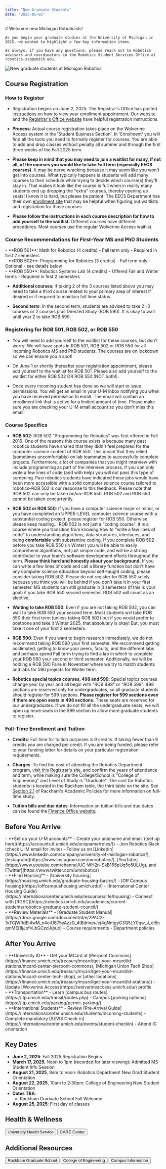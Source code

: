 ```yaml
---
title: "New Graduate Students"
date: "2025-05-02"
---
```



<TextWithImage>
  <div slot="text">
    # Welcome new Michigan Roboticists!

    As you begin your graduate studies at the University of Michigan in 2025, we wanted to highlight a few key information items.

    As always, if you have any questions, please reach out to Robotics advisors and coordinators in the Robotics Student Services Office at robotics-sso@umich.edu.
  </div>
  <Image 
    slot="image"
    src={welcomeImage} 
    alt="New graduate students at Michigan Robotics"
    width={600}
    height={400}
  />
</TextWithImage>

## Course Registration

### How to Register

- Registration begins on June 2, 2025. The Registrar's Office has posted [instructions](https://csprod.dsc.umich.edu/htmldoc/eng/dftie/lsaa/htm/sr_ss_viewappointment.html) on how to view your enrollment appointment. [Our website](https://robotics.umich.edu/academics/current-students/registering-for-classes/) and the [Registrar's Office website](https://ro.umich.edu/records-registration/registration) have helpful registration instructions.

- **Process**: Actual course registration takes place on the Wolverine Access system in the 'Student Business Section'. In 'Enrollment' you will find all the tools you need to formally register for courses. You are able to add and drop classes without penalty all summer and through the first three weeks of the Fall 2025 term.

- **Please keep in mind that you may need to join a waitlist for many, if not all, of the courses you would like to take Fall term (especially EECS courses).** It may be nerve wracking because it may seem like you won't get into courses. What typically happens is students will add many courses to their schedule while trying to decide which course(s) they'll stay in. That makes it look like the course is full when in reality many students end up dropping the "extra" courses, thereby opening up seats! I know it is hard, but please be patient. The EECS Department has their own [enrollment site](https://cse.engin.umich.edu/academics/undergraduate/undergraduate-advising/enrollment/) that may be helpful when figuring out waitlists and registration for those courses.

- **Please follow the instructions in each course description for how to add yourself to the waitlist.** Different courses have different procedures. Most courses use the regular Wolverine Access waitlist.

### Course Recommendations for First-Year MS and PhD Students

<ColumnList>
<div>
- **ROB 501**: Math for Robotics (4 credits)
  - Fall term only
  - Required in first 2 semesters
</div>
<div>
- **ROB 502**: Programming for Robotics (3 credits) 
  - Fall term only
  - Optional - see details below
</div>
<div>
- **ROB 550**: Robotics Systems Lab (4 credits)
  - Offered Fall and Winter terms
  - Required in first 2 semesters
</div>
</ColumnList>

- **Additional courses**: If taking 2 of the 3 courses listed above you may need to take a third course related to your primary area of interest if desired or if required to maintain full time status.

- **Second term**: In the second term, students are advised to take 2 -3 courses or 2 courses plus Directed Study (ROB 590). It is okay to wait until year 2 to take ROB 590.

### Registering for ROB 501, ROB 502, or ROB 550

- You will need to add yourself to the waitlist for these courses, but don't worry! We will have spots in ROB 501, ROB 502 or ROB 550 for all incoming Robotics MS and PhD students. The courses are on lockdown so we can ensure you a spot! 

- On June 1 or shortly thereafter your registration appointment, please add yourself to the waitlist for ROB 501. Please also add yourself to the waitlist for either ROB 502 OR ROB 550 (NOT both!).

- Once every incoming student has done so we will start to issue permissions. You will get an email in your U-M inbox notifying you when you have received permission to enroll. The email will contain an enrollment link that is active for a limited amount of time. Please make sure you are checking your U-M email account so you don't miss this email!

### Course Specifics

- **ROB 502**: ROB 502 "Programming for Robotics" was first offered in Fall 2019. One of the reasons this course exists is because many past robotics students have shared that they didn't feel prepared for the computer science content of ROB 550. This meant that they relied (sometimes uncomfortably) on lab teammates to successfully complete projects. Furthermore, a lot of companies that you might interview with include programming as part of the interview process. If you can only write a few lines of code (and with help) you will not pass this type of screening. Past robotics students have indicated these jobs would have been more accessible with a solid computer science course tailored to robotics–ROB 502 is our response to this feedback. Please note that ROB 502 can only be taken _before_ ROB 550. ROB 502 and ROB 550 cannot be taken concurrently.

- **ROB 502 or ROB 550**: If you have a computer science major or minor, or you have completed an UPPER-LEVEL computer science course with a substantial coding project, please register for ROB 550. Otherwise please keep reading... ROB 502 is not just a "coding course". It is a course where you transition from knowing how to "write a few lines of code" to understanding algorithms, data structures, interfaces, and being **comfortable** with substantive coding. If you complete ROB 502 before you take ROB 550 (in Winter) you will be able to easily comprehend algorithms, not just simple code, and will be a strong contributor to your team's software development efforts throughout the term. **Please think hard and honestly about your background.** If you can write a few lines of code and call a library function but don't have any computer science education beyond self-taught coding, please consider taking ROB 502. Please do not register for ROB 550 solely because you think you will be behind if you don't take it in your first semester. MS students can still graduate in 3 semesters (if this is your goal) if you take ROB 550 second semester. ROB 502 will count as an elective.

- **Waiting to take ROB 550**: Even if you are not taking ROB 502, you can wait to take ROB 550 your second term. Most students will take ROB 550 their first term (unless taking ROB 502) but if you would prefer to postpone and take it Winter 2025, that absolutely is okay! But, you must take it one of your first 2 semesters.

- **ROB 590**: Even if you want to begin research immediately, we do not recommend taking ROB 590 your first semester. We recommend getting acclimated, getting to know your peers, faculty, and the different labs and perhaps spend Fall term trying to find a lab in which to complete your ROB 590 your second or third semester. Additionally, we will be holding a ROB 590 Faire in November where we try to match students and labs for 590 projects for Winter term.

- **Robotics special topics courses, 498 and 599**: Special topics courses change year by year and all begin with "ROB 498" or "ROB 599". 498 sections are reserved only for undergraduates, so all graduate students should register for 599 sections. **Please register for 599 sections even if there are open seats in 498 sections.** These seats are reserved for our undergraduates. If we do not fill all the undergraduate seats, we will open up more seats in the 599 section to allow more graduate students to register.

### Full-Time Enrollment and Tuition

- **Credits**: Full time for tuition purposes is 9 credits. If taking fewer than 9 credits you are charged per credit. If you are being funded, please refer to your funding letter for details on your particular registration requirements.

- **Charges**: To find the cost of attending the Robotics Department program, [visit this Registrar's site](https://ro.umich.edu/tuition-residency/tuition-fees?academic_year=159&college_school=22&full_half_term=35&level_of_study=38), and confirm the years of attendance and term, while making sure the College/School is "College of Engineering" and Level of Study is "Graduate". The cost for Robotics students is located in the Rackham table, the third table on the site. See [Section 2.1](https://rackham.umich.edu/academic-policies/section2/) of Rackham's Academic Policies for more information on full-time study.

- **Tuition bills and due dates**: Information on tuition bills and due dates can be found the [Finance Office website](https://finance.umich.edu/finops/student/billing).

## Before You Arrive

<ColumnList>
<div>
- **Set up your U-M accounts**
  - Create your uniqname and email ([set up here](https://accounts.it.umich.edu/uniqname/roles/))
  - Join Robotics Slack (check U-M email for invite)
  - Follow us on [LinkedIn](https://www.linkedin.com/company/university-of-michigan-robotics/), [Instagram](https://www.instagram.com/umrobotics/), [YouTube](https://www.youtube.com/channel/UC-WH2n-SkB166pUq5o5ULUg), and [Twitter](https://www.twitter.com/umrobotics)
</div>
<div> 
- **Find Housing**
  - [University housing](https://housing.umich.edu/graduate-housing-basics/)
  - [Off Campus housing](https://offcampushousing.umich.edu/)
  - [International Center Housing Guide](https://internationalcenter.umich.edu/resources/life/housing)
  - Connect with [RGSC](https://robotics.umich.edu/academics/current-students/robotics-graduate-student-council/)
</div>
<div> 
- **Review Materials**
  - [Graduate Student Manual](https://docs.google.com/document/d/e/2PACX-1vTCjWRdEl4wM_n4oIU875yAzzG_4tBdmqnJcj4gNntgyG3Q5LY0qw_J_ei5nqmMEi1ljJpfvLbGCzdJ/pub)
  - Course requirements
  - Department policies
</div>
</ColumnList>

## After You Arrive

<ColumnList>
<div> 
- **University ID**
  - Get your MCard at [Pierpont Commons](https://finance.umich.edu/treasury/mcard/get-your-mcard/id-stations/mcard-center-pierpont-commons), [Michigan Union Tech Shop](https://finance.umich.edu/treasury/mcard/get-your-mcard/id-stations/mcard-center-tech-shop), or [other locations](https://finance.umich.edu/treasury/mcard/get-your-mcard/id-stations])
  - Update [Wolverine Access](https://wolverineaccess.umich.edu/) profile
</div>
<div>   
- **Transportation**
  - Learn [campus bus routes](https://ltp.umich.edu/transit/routes.php)
  - Campus [parking options](https://ltp.umich.edu/parking/permit-parking/)
</div>
<div>   
- **International Students**
  - Review [Pre-Arrival Guide](https://internationalcenter.umich.edu/students/incoming-students)
  - Complete mandatory [SEVIS Check-in](https://internationalcenter.umich.edu/events/student-checkin)
  - Attend IC orientation
</div>
</ColumnList>

## Key Dates
- **June 2, 2025**: Fall 2025 Registration Begins
- **March 17, 2025**, Noon to 1pm (recorded for later viewing): Admitted MS Student Info Session
- **August 21, 2025**, 9am to noon: Robotics Department New Grad Student Orientation
- **August 22, 2025**, 10am to 2:30pm: College of Engineering New Student Orientation
- **Dates TBA**:
  - Rackham Graduate School Fall Welcome
- **August 25, 2025**: First day of classes

<TwoColumn>
<div>

## Health & Wellness

<Button href="https://uhs.umich.edu/new-student-information-forms">University Health Service</Button>
<Button href="https://care.engin.umich.edu">CARE Center</Button>

</div>
<div>

## Additional Resources

<Button href="https://www.rackham.umich.edu/welcome/">Rackham Graduate School</Button>
<Button href="https://studentaffairs.engin.umich.edu/info-you-need-to-know/">College of Engineering</Button>
<Button href="https://campusinfo.umich.edu/">Campus Information</Button>

</div>
</TwoColumn>
